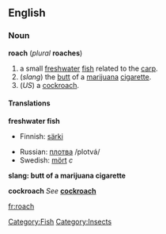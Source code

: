 ==English==
===Noun===
'''roach''' (''plural'' '''roaches''')

#a small [[freshwater]] [[fish]] related to the [[carp]].
#(''slang'') the [[butt]] of a [[marijuana]] [[cigarette]].
#(''US'') a [[cockroach]].

====Translations====

'''freshwater fish'''
{{top}}
*Finnish: [[särki]]
{{mid}}
*Russian: [[плотва]] /plotvá/ {{f}}
*Swedish: [[mört]] ''c''
{{bottom}}

'''slang: butt of a marijuana cigarette'''
{{top}}
{{mid}}
{{bottom}}

'''cockroach'''
''See'' '''[[cockroach]]'''

[[Category:Fish]]
[[Category:Insects]]

[[fr:roach]]